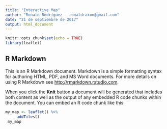 ```yaml
---
title: "Interactive Map"
author: "Ronald Rodríguez - ronaldraxon@gmail.com"
date: "21 de septiembre de 2017"
output: html_document
---
```


```r
knitr::opts_chunk$set(echo = TRUE)
library(leaflet)
```

## R Markdown

This is an R Markdown document. Markdown is a simple formatting syntax for authoring HTML, PDF, and MS Word documents. For more details on using R Markdown see <http://rmarkdown.rstudio.com>.

When you click the **Knit** button a document will be generated that includes both content as well as the output of any embedded R code chunks within the document. You can embed an R code chunk like this:

```r
my_map <- leaflet() %>% 
     addTiles()
 my_map
```


